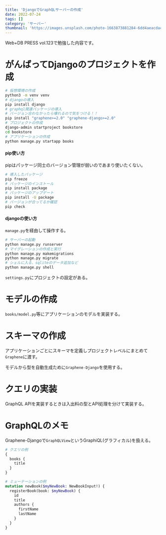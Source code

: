 ```yaml
---
title: 'DjangoでGraphQLサーバーの作成'
date: 2022-07-24
tags: []
category: 'サーバー'
thumbnail: 'https://images.unsplash.com/photo-1663873881284-6dd4aeacdac9?crop=entropy&cs=tinysrgb&fit=max&fm=jpg&ixid=MnwzNzQ1NzR8MHwxfHJhbmRvbXx8fHx8fHx8fDE2NjY1MjE3OTk&ixlib=rb-4.0.3&q=80&w=1080'
---
```


Web+DB PRESS vol.123で勉強した内容です。

# がんばってDjangoのプロジェクトを作成

```bash
# 仮想環境の作成
python3 -m venv venv
# djangoの導入
pip install django
# graphql関連パッケージの導入
# バージョン合わなかったら壊れるので気をつける！！
pip install "graphene>=2.0" "graphene-django>=2.0"
# プロジェクトの作成
django-admin startproject bookstore
cd bookstore
# アプリケーションの作成
python manage.py startapp books
```

#### pip使い方

pipはパッケージ同士のバージョン管理が弱いのであまり使いたくない。

```bash
# 導入したパッケージ
pip freeze
# パッケージのインストール
pip install package
# パッケージのアップデート
pip install -U package
# バージョンが合ってるか確認
pip check
```

#### djangoの使い方

`manage.py`を経由して操作する。

```bash
# サーバーの起動
python manage.py runserver
# マイグレーションの作成と実行
python manage.py makemigrations
python manage.py migrate
# シェルに入る、sqliteのデータ追加など
python manage.py shell
```

`settings.py`にプロジェクトの設定がある。

# モデルの作成

`books/model.py`等にアプリケーションのモデルを実装する。

# スキーマの作成

アプリケーションごとにスキーマを定義しプロジェクトレベルにまとめて`Graphene`に渡す。

モデルから型を自動生成ために`Graphene-Django`を使用する。

# クエリの実装

GraphQL APIを実装するときは入出料の型とAPI処理を分けて実装する。

# GraphQLのメモ

Graphene-Djangoで`GraphQLView`というGraphiQL(グラフィカル)を扱える。

```graphql
# クエリの例
{
  books {
    title
  }
}

# ミューテーションの例
mutation newBook($myNewBook: NewBookInput!) {
  registerBook(book: $myNewBook) {
    id
    title
    authors {
      firstName
      lastName
    }
  }
}
```
